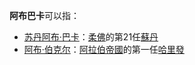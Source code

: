 '''阿布巴卡'''可以指：

*[[苏丹阿布·巴卡|苏丹阿布·巴卡]]：[[柔佛|柔佛]]的第21任[[苏丹_(称谓)|蘇丹]]
*[[阿布·伯克尔|阿布·伯克尔]]：[[阿拉伯帝國|阿拉伯帝國]]的第一任[[哈里發|哈里發]]

{{Disambig|cat=四字人名消歧义}}